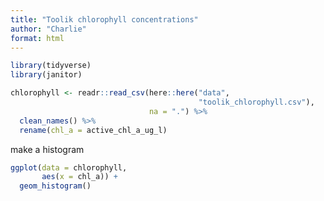 ```yaml
---
title: "Toolik chlorophyll concentrations"
author: "Charlie"
format: html
---
```


```r
library(tidyverse)
library(janitor)
```

```r
chlorophyll <- readr::read_csv(here::here("data",
                                          "toolik_chlorophyll.csv"),
                               na = ".") %>% 
  clean_names() %>% 
  rename(chl_a = active_chl_a_ug_l)
```

make a histogram

```r
ggplot(data = chlorophyll, 
       aes(x = chl_a)) +
  geom_histogram()
```
